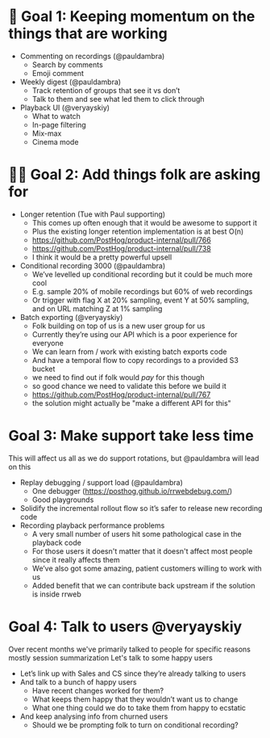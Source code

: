 # 🚀 Goal 1: Keeping momentum on the things that are working

* Commenting on recordings (@pauldambra)
    * Search by comments
    * Emoji comment
* Weekly digest (@pauldambra)
    * Track retention of groups that see it vs don’t
    * Talk to them and see what led them to click through
* Playback UI (@veryayskiy)
    * What to watch
    * In-page filtering
    * Mix-max
    * Cinema mode

# 👩‍🔬 Goal 2: Add things folk are asking for

* Longer retention (Tue with Paul supporting)
    * This comes up often enough that it would be awesome to support it
    * Plus the existing longer retention implementation is at best O(n)
    * https://github.com/PostHog/product-internal/pull/766
    * https://github.com/PostHog/product-internal/pull/738
    * I think it would be a pretty powerful upsell
* Conditional recording 3000 (@pauldambra)
    * We’ve levelled up conditional recording but it could be much more cool
    * E.g. sample 20% of mobile recordings but 60% of web recordings
    * Or trigger with flag X at 20% sampling, event Y at 50% sampling, and on URL matching Z at 1% sampling
* Batch exporting (@veryayskiy)
    * Folk building on top of us is a new user group for us
    * Currently they’re using our API which is a poor experience for everyone
    * We can learn from / work with existing batch exports code
    * And have a temporal flow to copy recordings to a provided S3 bucket
    * we need to find out if folk would _pay_ for this though
    * so good chance we need to validate this before we build it
    * https://github.com/PostHog/product-internal/pull/767
    * the solution might actually be "make a different API for this"

# Goal 3: Make support take less time

This will affect us all as we do support rotations, but @pauldambra will lead on this

* Replay debugging / support load (@pauldambra)
    * One debugger (https://posthog.github.io/rrwebdebug.com/)
    * Good playgrounds
* Solidify the incremental rollout flow so it’s safer to release new recording code
* Recording playback performance problems
    * A very small number of users hit some pathological case in the playback code
    * For those users it doesn't matter that it doesn't affect most people since it really affects them
    * We’ve also got some amazing, patient customers willing to work with us
    * Added benefit that we can contribute back upstream if the solution is inside rrweb

# Goal 4: Talk to users @veryayskiy

Over recent months we've primarily talked to people for specific reasons mostly session summarization
Let's talk to some happy users

* Let’s link up with Sales and CS since they’re already talking to users
* And talk to a bunch of happy users
    * Have recent changes worked for them?
    * What keeps them happy that they wouldn’t want us to change
    * What one thing could we do to take them from happy to ecstatic
* And keep analysing info from churned users
    * Should we be prompting folk to turn on conditional recording?
